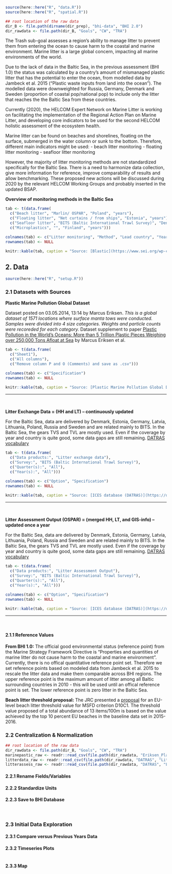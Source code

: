 

```r
source(here::here("R", "data.R"))
source(here::here("R", "spatial.R"))

## root location of the raw data
dir_B <- file.path(dirname(dir_prep), "bhi-data", "BHI 2.0")
dir_rawdata <- file.path(dir_B, "Goals", "CW", "TRA")
```

The Trash sub-goal assesses a region's ability to manage litter to prevent them from entering the ocean to cause harm to the coastal and marine environment. Marine litter is a large global concern, impacting all marine environments of the world.

Due to the lack of data in the Baltic Sea, in the previous assessment (BHI 1.0) the status was calculated by a country's amount of mismanaged plastic litter that has the potential to enter the ocean, from modelled data by Jambeck et al. 2015 ("Plastic waste inputs from land into the ocean").
The modelled data were downweighted for Russia, Germany, Denmark and Sweden (proportion of coastal pop/national pop) to include only the litter that reaches the the Baltic Sea from these countries.

Currently (2020), the HELCOM Expert Network on Marine Litter is working on facilitating the implementation of the Regional Action Plan on Marine Litter, and developing core indicators to be used for the second HELCOM holistic assessment of the ecosystem health. 

Marine litter can be found on beaches and shorelines, floating on the surface, submerged in the water column or sunk to the bottom. Therefore, different main indicators might be used:
- beach litter monitoring
- floating litter monitoring
- seafloor litter monitoring

However, the majority of litter monitoring methods are not standardized specifically for the Baltic Sea. There is a need to harmonize data collection, give more information for reference, improve comparability of results and allow benchmarking. These proposed new actions will be discussed during 2020 by the relevant HELCOM Working Groups and probably inserted in the updated BSAP.
 
**Overview of monitoring methods in the Baltic Sea**
```r
tab <- t(data.frame(
  c("Beach litter", "Marlin/ OSPAR", "Poland", "years"), 
  c("Floating litter", "Net curtains / from ships", "Estonia", "years"),
  c("Seafloor litter", "BITS (Baltic International Trawl Survey)", "Denmark (?)", "years"),
  c("Microplastics", "", "Finland", "years")))

colnames(tab) <- c("Litter monitoring", "Method", "Lead country", "Years")
rownames(tab) <- NULL

knitr::kable(tab, caption = "Source: [Blastic](https://www.sei.org/wp-content/uploads/2017/12/blastic-overview-of-available-monitoring-methods-final.pdf) <br/> [HELCOM Meeting notes](https://portal.helcom.fi/workspaces/MARINE%20LITTER-92/Beach%20litter%20pre%20core%20indicator/Memo%20on-line%20meeting%20HELCOM%20EN-ML_27_1_2020.pdf)Downloaded 18 May 2020 by Andrea De Cervo")
```


## 2. Data

```r
source(here::here("R", "setup.R"))
```

### 2.1 Datasets with Sources {-}

**Plastic Marine Pollution Global Dataset**  
<!-- dataset save location BHI_share/BHI 2.0/Goals/CW/TRA/Eriksen_PlasticMarine -->

Dataset posted on 03.05.2014, 13:14 by Marcus Eriksen. *This is a global dataset of 1571 locations where surface manta tows were conducted.  Samples were divided into 4 size categories. Weights and particle counts were recoreded for each category.* Dataset supplement to paper [Plastic Pollution in the World's Oceans: More than 5 Trillion Plastic Pieces Weighing over 250,000 Tons Afloat at Sea](https://doi.org/10.1371/journal.pone.0111913) by Marcus Eriksen et al.


```r
tab <- t(data.frame(
  c("Sheet1"), 
  c("All columns"),
  c("Remove column P and O (Comments) and save as .csv")))

colnames(tab) <- c("Specification")
rownames(tab) <- NULL

knitr::kable(tab, caption = "Source: [Plastic Marine Pollution Global Dataset, shared via figshare](http://dx.doi.org/10.6084/m9.figshare.1015289) <br/> Downloaded 10 March, 2020 by Ellie Campbell")
```

---

<br/>

**Litter Exchange Data = (HH and LT) – continuously updated**
<!-- dataset save location BHI_share/BHI 2.0/Goals/CW/TRA/DATRAS -->

For the Baltic Sea, data are delivered by Denmark, Estonia, Germany, Latvia, Lithuania, Poland, Russia and Sweden and are related mainly to BITS. In the Baltic Sea, the gears TVS and TVL are mostly used. Even if the coverage by year and country is quite good, some data gaps are still remaining. [DATRAS vocabulary](https://vocab.ices.dk/?theme=1)

```r
tab <- t(data.frame(
  c("Data products:", "Litter exchange data"), 
  c("Survey:", "BITS (Baltic International Trawl Survey)"),
  c("Quarter(s):", "All"),
  c("Year(s):", "All")))

colnames(tab) <- c("Option", "Specification")
rownames(tab) <- NULL

knitr::kable(tab, caption = "Source: [ICES database (DATRAS)](https://datras.ices.dk/Data_products/Download/Download_Data_public.aspx) <br/> Downloaded 8 May 2020 by Andrea De Cervo")
```

---

<br/>

**Litter Assessment Output (OSPAR) = (merged HH, LT, and GIS-info) – updated once a year** 
<!-- dataset save location BHI_share/BHI 2.0/Goals/CW/TRA/DATRAS -->

For the Baltic Sea, data are delivered by Denmark, Estonia, Germany, Latvia, Lithuania, Poland, Russia and Sweden and are related mainly to BITS. In the Baltic Sea, the gears TVS and TVL are mostly used. Even if the coverage by year and country is quite good, some data gaps are still remaining. [DATRAS vocabulary](https://vocab.ices.dk/?theme=1)

```r
tab <- t(data.frame(
  c("Data products:", "Litter Assessment Output"), 
  c("Survey:", "BITS (Baltic International Trawl Survey)"),
  c("Quarter(s):", "All"),
  c("Year(s):", "All")))

colnames(tab) <- c("Option", "Specification")
rownames(tab) <- NULL

knitr::kable(tab, caption = "Source: [ICES database (DATRAS)](https://datras.ices.dk/Data_products/Download/Download_Data_public.aspx) <br/> Downloaded 8 May 2020 by Andrea De Cervo")
```

---

<br/>

#### 2.1.1 Reference Values {-}

**From BHI 1.0:** The official good environmental status (reference point) from the Marine Strategy Framework Directive is "Properties and quantities of marine litter do not cause harm to the coastal and marine environment". Currently, there is no offical quantitative reference point set. Therefore we set reference points based on modeled data from Jambeck et al. 2015 to rescale the litter data and make them comparable across BHI regions. The upper reference point is the maximum amount of litter among all Baltic surrounding countries in 2010 - this will be used until an offical reference point is set. The lower reference point is zero litter in the Baltic Sea.

**Beach litter threshold proposal:** The JRC presented a [proposal](https://circabc.europa.eu/ui/group/326ae5ac-0419-4167-83ca-e3c210534a69/library/254a8e7b-443f-4889-912a-941889b29cf3/details) for an EU-level beach litter threshold value for MSFD criterion D10C1. The threshold value proposed of a total abundance of 13 items/100m is based on the value achieved by the top 10 percent EU beaches in the baseline data set in 2015-2016. 

### 2.2 Centralization & Normalization {-}

```r
## root location of the raw data
dir_rawdata <- file.path(dir_B, "Goals", "CW", "TRA")
marinepastic_raw <- readr::read_csv(file.path(dir_rawdata, "Eriksen_PlasticMarine", "marineplastic_eriksen.csv"))
litterdata_raw <- readr::read_csv(file.path(dir_rawdata, "DATRAS", "Litter Exchange Data", "litter_exchange_data.csv"))
litterassess_raw <- readr::read_csv(file.path(dir_rawdata, "DATRAS", "Litter Assessment Output", "litter_assessment_output.csv"))
```



#### 2.2.1 Rename Fields/Variables

#### 2.2.2 Standardize Units

#### 2.2.3 Save to BHI Database

<br/>

### 2.3 Initial Data Exploration

#### 2.3.1 Compare versus Previous Years Data

#### 2.3.2 Timeseries Plots

```r
```

#### 2.3.3 Map

